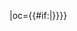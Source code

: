 {{fb team|t=重庆两江竞技|tan=重庆两江竞技足球俱乐部|tc=CHN|abb={{#if:{{{abb|}}}|重庆}}|oc={{#if:{{{oc|}}}|{{{oc}}}}}}}<!--
--><noinclude>[[Category:中国足球超级联赛模板|{{PAGENAME}}]]</noinclude>